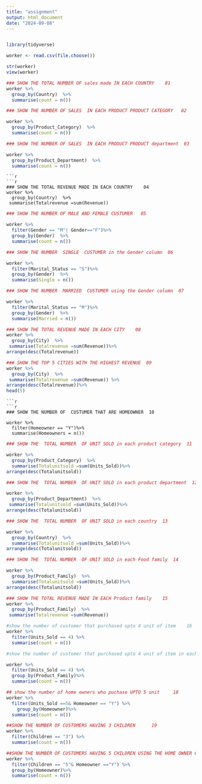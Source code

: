 ```yaml
---
title: "assignment"
output: html_document
date: "2024-09-08"
---
```


```
```
```r
library(tidyverse)
```
```r
worker <- read.csv(file.choose())
```
```r
str(worker)
view(worker)
```
```r
### SHOW THE TOTAL NUMBER OF sales made IN EACH COUNTRY    01
worker %>%
  group_by(Country)  %>%
  summarise(count = n())
```
```r
### SHOW THE NUMBER OF SALES  IN EACH PRODUCT PRODUCT CATEGORY   02

worker %>%
  group_by(Product_Category)  %>%
  summarise(count = n())
```
```r
### SHOW THE NUMBER OF SALES  IN EACH PRODUCT PRODUCT department  03

worker %>%
  group_by(Product_Department)  %>%
  summarise(count = n())
```
```
```r
```r
### SHOW THE TOTAL REVENUE MADE IN EACH COUNTRY    04
worker %>%
  group_by(Country)  %>%
 summarise(Totalrevenue =sum(Revenue))
```
```r
### SHOW THE NUMBER OF MALE AND FEMALE CUSTUMER   05

worker %>%
  filter(Gender == "M"| Gender=="F")%>%
  group_by(Gender)  %>%
  summarise(count = n())
```
```r
### SHOW THE NUMBER  SINGLE  CUSTUMER in the Gender column  06

worker %>%
  filter(Marital_Status == "S")%>%
  group_by(Gender)  %>%
  summarise(Single = n())
```
```r
### SHOW THE NUMBER  MARRIED  CUSTUMER using the Gender column  07

worker %>%
  filter(Marital_Status == "M")%>%
  group_by(Gender)  %>%
  summarise(Married = n())
```
```r
### SHOW THE TOTAL REVENUE MADE IN EACH CITY    08
worker %>%
  group_by(City)  %>%
 summarise(Totalrevenue =sum(Revenue))%>%
arrange(desc(Totalrevenue))
```
```r
### SHOW THE TOP 5 CITIES WITH THE HIGHEST REVENUE  09
worker %>%
  group_by(City)  %>%
 summarise(Totalrevenue =sum(Revenue)) %>%
arrange(desc(Totalrevenue))%>%
head(5)
```
```
```r
```r
### SHOW THE NUMBER OF  CUSTUMER THAT ARE HOMEOWNER  10

worker %>%
  filter(Homeowner == "Y")%>%
  summarise(Homeowners = n())
```
```r
### SHOW THE  TOTAL NUMBER  OF UNIT SOLD in each product category  11

worker %>%
  group_by(Product_Category)  %>%
  summarise(Totalunitsold =sum(Units_Sold))%>%
arrange(desc(Totalunitsold))
```
```r
### SHOW THE  TOTAL NUMBER  OF UNIT SOLD in each product department  12

worker %>%
  group_by(Product_Department)  %>%
 summarise(Totalunitsold =sum(Units_Sold))%>%
arrange(desc(Totalunitsold))
```
```r
### SHOW THE  TOTAL NUMBER  OF UNIT SOLD in each country  13

worker %>%
  group_by(Country)  %>%
  summarise(Totalunitsold =sum(Units_Sold))%>%
arrange(desc(Totalunitsold))
```
```r
### SHOW THE  TOTAL NUMBER  OF UNIT SOLD in each Food family  14

worker %>%
  group_by(Product_Family)  %>%
  summarise(Totalunitsold =sum(Units_Sold))%>%
arrange(desc(Totalunitsold))
```
```r
### SHOW THE TOTAL REVENUE MADE IN EACH Product family    15
worker %>%
  group_by(Product_Family)  %>%
 summarise(Totalrevenue =sum(Revenue))
```
```r
#show the number of customer that purchased upto 4 unit of item    16
worker %>%
  filter(Units_Sold == 4) %>%
  summarise(count = n())
```
```r
#show the number of customer that purchased upto 4 unit of item in each product family    17

worker %>%
  filter(Units_Sold == 4) %>%
  group_by(Product_Family)%>%
  summarise(count = n())
```
```r
## show the number of home owners who puchase UPTO 5 unit     18
worker %>%
  filter(Units_Sold ==5& Homeowner == "Y") %>%
    group_by(Homeowner)%>%
  summarise(count = n())

```
```r
##SHOW THE NUMBER OF CUSTOMERS HAVING 3 CHILDREN      19
worker %>%
  filter(Children == "3") %>%
  summarise(count = n())

```
```r
##SHOW THE NUMBER OF CUSTOMERS HAVING 5 CHILDREN USING THE HOME OWNER COLUMER.. 20
worker %>%
  filter(Children == "5"& Homeowner =="Y") %>%
  group_by(Homeowner)%>%
  summarise(count = n())


```

